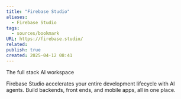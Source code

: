 ```yaml
---
title: "Firebase Studio"
aliases:
  - Firebase Studio
tags:
  - sources/bookmark
URL: https://firebase.studio/
related: 
publish: true
created: 2025-04-12 08:41
---
```




The full  stack AI workspace

Firebase Studio accelerates your entire development lifecycle with AI agents. Build backends, front ends, and mobile apps, all in one place.